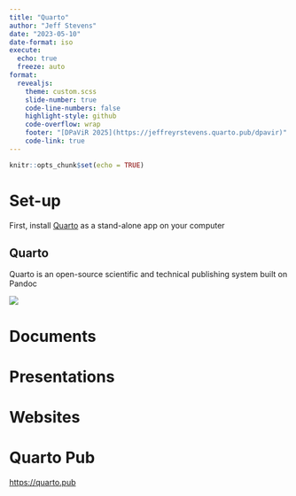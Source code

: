 ```yaml
---
title: "Quarto"
author: "Jeff Stevens"
date: "2023-05-10"
date-format: iso
execute:
  echo: true
  freeze: auto
format:
  revealjs: 
    theme: custom.scss
    slide-number: true
    code-line-numbers: false
    highlight-style: github
    code-overflow: wrap
    footer: "[DPaViR 2025](https://jeffreyrstevens.quarto.pub/dpavir)"
    code-link: true
---
```

```r
knitr::opts_chunk$set(echo = TRUE)
```

# Set-up

First, install [Quarto](https://quarto.org/docs/get-started/) as a stand-alone app on your computer

## Quarto

Quarto is an open-source scientific and technical publishing system built on Pandoc

![](../images/quarto_workflow.png)


# Documents


# Presentations


# Websites


# Quarto Pub
<https://quarto.pub>
